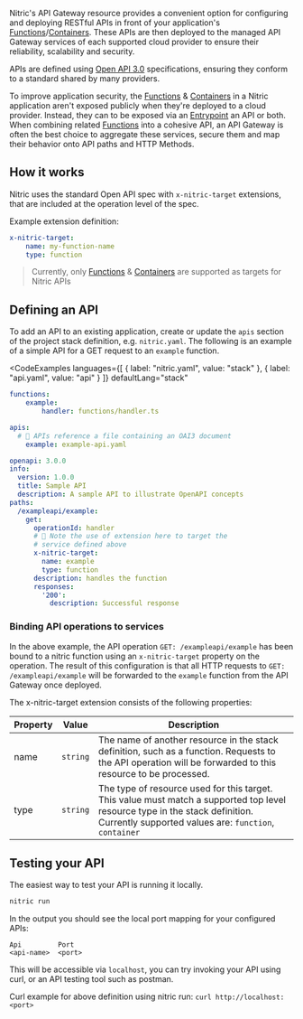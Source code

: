 Nitric's API Gateway resource provides a convenient option for configuring and deploying RESTful APIs in front of your application's [Functions](./functions)/[Containers](./containers). These APIs are then deployed to the managed API Gateway services of each supported cloud provider to ensure their reliability, scalability and security.

APIs are defined using [Open API 3.0](https://swagger.io/specification/) specifications, ensuring they conform to a standard shared by many providers.

To improve application security, the [Functions](./functions) & [Containers](./containers) in a Nitric application aren't exposed publicly when they're deployed to a cloud provider. Instead, they can to be exposed via an [Entrypoint](./entrypoints) an API or both. When combining related [Functions](./functions) into a cohesive API, an API Gateway is often the best choice to aggregate these services, secure them and map their behavior onto API paths and HTTP Methods.

## How it works

Nitric uses the standard Open API spec with `x-nitric-target` extensions, that are included at the operation level of the spec.

Example extension definition:

```yaml
x-nitric-target:
	name: my-function-name
	type: function
```

> Currently, only [Functions](./functions) & [Containers](./containers) are supported as targets for Nitric APIs

## Defining an API

To add an API to an existing application, create or update the `apis` section of the project stack definition, e.g. `nitric.yaml`. The following is an example of a simple API for a GET request to an `example` function.

<CodeExamples
	languages={[
	{
		label: "nitric.yaml",
		value: "stack"
	},
	{
		label: "api.yaml",
		value: "api"
	}
	]}
	defaultLang="stack"
>

<CodeExample lang="stack">

```yaml
functions:
	example:
		handler: functions/handler.ts

apis:
  # 👀 APIs reference a file containing an OAI3 document
	example: example-api.yaml
```

</CodeExample>

<CodeExample lang="api">

```yaml
openapi: 3.0.0
info:
  version: 1.0.0
  title: Sample API
  description: A sample API to illustrate OpenAPI concepts
paths:
  /exampleapi/example:
    get:
      operationId: handler
      # 👀 Note the use of extension here to target the
      # service defined above
      x-nitric-target:
        name: example
        type: function
      description: handles the function
      responses:
        '200':
          description: Successful response
```

</CodeExample>
</CodeExamples>

### Binding API operations to services

In the above example, the API operation `GET: /exampleapi/example` has been bound to a nitric function using an `x-nitric-target` property on the operation. The result of this configuration is that all HTTP requests to `GET: /exampleapi/example` will be forwarded to the `example` function from the API Gateway once deployed.

The x-nitric-target extension consists of the following properties:

| Property | Value    | Description                                                                                                                                                                           |
| -------- | -------- | ------------------------------------------------------------------------------------------------------------------------------------------------------------------------------------- |
| name     | `string` | The name of another resource in the stack definition, such as a function. Requests to the API operation will be forwarded to this resource to be processed.                           |
| type     | `string` | The type of resource used for this target. This value must match a supported top level resource type in the stack definition. Currently supported values are: `function`, `container` |

## Testing your API

The easiest way to test your API is running it locally.

```bash
nitric run
```

In the output you should see the local port mapping for your configured APIs:

```
Api         Port
<api-name>  <port>
```

This will be accessible via `localhost`, you can try invoking your API using curl, or an API testing tool such as postman.

Curl example for above definition using nitric run:
`curl http://localhost:<port>`
